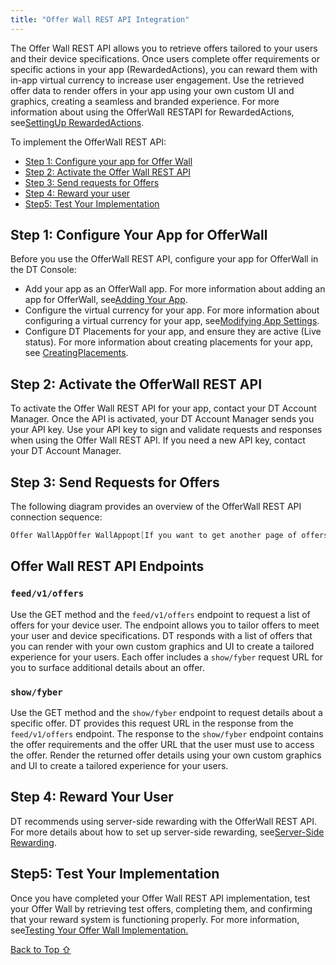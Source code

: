 ```yaml
---
title: "Offer Wall REST API Integration"
---
```


The Offer Wall REST API allows you to retrieve offers tailored to your users and their device specifications. Once users complete offer requirements or specific actions in your app (RewardedActions), you can reward them with in-app virtual currency to increase user engagement. Use the retrieved offer data to render offers in your app using your own custom UI and graphics, creating a seamless and branded experience. For more information about using the OfferWall RESTAPI for RewardedActions, see[SettingUp RewardedActions](/hc/en-us/articles/13690696061724-Setting-Up-Rewarded-Actions).

To implement the OfferWall REST API:

* [Step 1: Configure your app for Offer Wall](#ofw_console)
* [Step 2: Activate the Offer Wall REST API](#ofw_api)
* [Step 3: Send requests for Offers](#offers)
* [Step 4: Reward your user](#reward)
* [Step5: Test Your Implementation](#h_01JRZW7SFSXWGXH3HF2E543N03)

## Step 1: Configure Your App for OfferWall

Before you use the OfferWall REST API, configure your app for OfferWall in the DT Console:

* Add your app as an OfferWall app. For more information about adding an app for OfferWall, see[Adding Your App](https://developer.digitalturbine.com/hc/en-us/articles/4404313469201-Setting-Up-DT-Offer-Wall#adding-an-app-to-the-fyber-console-0-4).
* Configure the virtual currency for your app. For more information about configuring a virtual currency for your app, see[Modifying App Settings](https://developer.digitalturbine.com/hc/en-us/articles/4404313469201-Setting-Up-DT-Offer-Wall#h_01G3B2FTAQMZA49W5GWS495WBN).
* Configure DT Placements for your app, and ensure they are active (Live status). For more information about creating placements for your app, see [CreatingPlacements](https://developer.digitalturbine.com/hc/en-us/articles/4404313469201-Setting-Up-DT-Offer-Wall#h_01G1QS1CE9V9Y8V98TZ8B8QH3F).

## Step 2: Activate the OfferWall REST API

To activate the Offer Wall REST API for your app, contact your DT Account Manager. Once the API is activated, your DT Account Manager sends you your API key. Use your API key to sign and validate requests and responses when using the Offer Wall REST API. If you need a new API key, contact your DT Account Manager.

## Step 3: Send Requests for Offers

The following diagram provides an overview of the OfferWall REST API connection sequence:

```csharp
Offer WallAppOffer WallAppopt[If you want to get another page of offers]loop[up to 10 times]opt[If Reward Unsuccessful]Device UserTap "Offers"1GET /feeds/v1/offers2List of Offers3Display List of Offers4GET /feeds/v1/offers with {page} value5List of Offers6Display List of Offers7Tap an option from List of Offers8GET show/fyber9Offer Detail (with Offer URL)10Display Offer Detail11Tap Offer URL and complete Offer Requirement(subscribe, sign up, purchase, etc.)12Process offer completion by user13GET Reward Callback14Reward User in Virtual Currency15Reward Callback Response ≠ 200 OK16GET Reward Callback17Reward Callback Response =  200 OK18Device User
```

## Offer Wall REST API Endpoints

### `feed/v1/offers`

Use the GET method and the `feed/v1/offers` endpoint to request a list of offers for your device user. The endpoint allows you to tailor offers to meet your user and device specifications. DT responds with a list of offers that you can render with your own custom graphics and UI to create a tailored experience for your users. Each offer includes a `show/fyber` request URL for you to surface additional details about an offer. 

### `show/fyber`

Use the GET method and the `show/fyber` endpoint to request details about a specific offer. DT provides this request URL in the response from the `feed/v1/offers` endpoint. The response to the `show/fyber` endpoint contains the offer requirements and the offer URL that the user must use to access the offer. Render the returned offer details using your own custom graphics and UI to create a tailored experience for your users.

## Step 4: Reward Your User

DT recommends using server-side rewarding with the OfferWall REST API. For more details about how to set up server-side rewarding, see[Server-Side Rewarding](https://developer.digitalturbine.com/hc/en-us/articles/360010867817-Server-Side-Rewarding).

## Step5: Test Your Implementation

Once you have completed your Offer Wall REST API implementation, test your Offer Wall by retrieving test offers, completing them, and confirming that your reward system is functioning properly. For more information, see[Testing Your Offer Wall Implementation.](https://developer.digitalturbine.com/hc/en-us/articles/18589296749724-Testing-Your-Offer-Wall-Implementation)

[Back to Top ⇧](#top)
